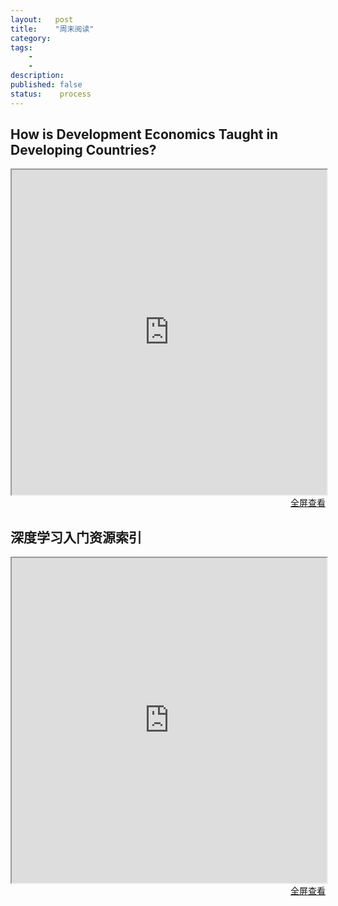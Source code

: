 ```yaml
---
layout:   post
title:    "周末阅读"
category:  
tags:     
    -  
    -   
description: 
published: false
status:    process
---
```


## How is Development Economics Taught in Developing Countries?
 
<iframe src="http://blogs.worldbank.org/impactevaluations/how-development-economics-taught-developing-countries-what-we-learned-looking-more-200-courses" style="width:100%; height:520px;">
</iframe>

<p style="margin-top: 0px; text-align:right;">
<a target="_blank" 
href="http://blogs.worldbank.org/impactevaluations/how-development-economics-taught-developing-countries-what-we-learned-looking-more-200-courses">
  全屏查看
</a>
</p>

## 深度学习入门资源索引
 
<iframe src="http://xccds1977.blogspot.com/2015/11/blog-post.html" style="width:100%; height:520px;">
</iframe>

<p style="margin-top: 0px; text-align:right;">
<a target="_blank" 
href="http://xccds1977.blogspot.com/2015/11/blog-post.html">
  全屏查看
</a>
</p>





